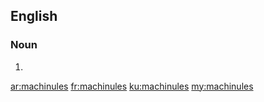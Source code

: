 ==English==

===Noun===
{{head|en}}

# {{plural of|machinule}}

[[ar:machinules]]
[[fr:machinules]]
[[ku:machinules]]
[[my:machinules]]